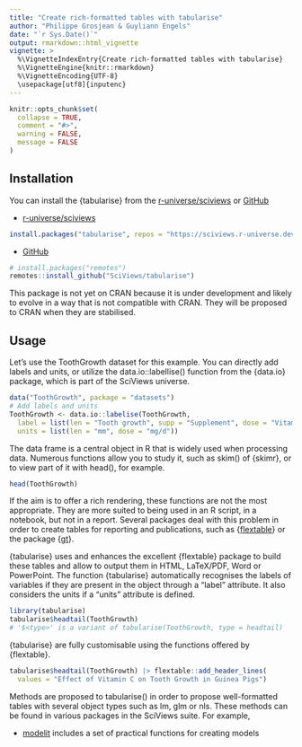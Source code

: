 ```yaml
---
title: "Create rich-formatted tables with tabularise"
author: "Philippe Grosjean & Guyliann Engels"
date: "`r Sys.Date()`"
output: rmarkdown::html_vignette
vignette: >
  %\VignetteIndexEntry{Create rich-formatted tables with tabularise}
  %\VignetteEngine{knitr::rmarkdown}
  %\VignetteEncoding{UTF-8}
  \usepackage[utf8]{inputenc}
---
```


```r
knitr::opts_chunk$set(
  collapse = TRUE,
  comment = "#>",
  warning = FALSE,
  message = FALSE
)
```

## Installation

You can install the {tabularise} from the [r-universe/sciviews](https://sciviews.r-universe.dev) or [GitHub](https://github.com/)

-   [r-universe/sciviews](https://sciviews.r-universe.dev)

```r
install.packages("tabularise", repos = "https://sciviews.r-universe.dev")
```

-   [GitHub](https://github.com/)

```r
# install.packages("remotes")
remotes::install_github("SciViews/tabularise")
```

This package is not yet on CRAN because it is under development and likely to evolve in a way that is not compatible with CRAN. They will be proposed to CRAN when they are stabilised.

## Usage

Let's use the ToothGrowth dataset for this example. You can directly add labels and units, or utilize the data.io::labellise() function from the {data.io} package, which is part of the SciViews universe.

```r
data("ToothGrowth", package = "datasets")
# Add labels and units
ToothGrowth <- data.io::labelise(ToothGrowth,
  label = list(len = "Tooth growth", supp = "Supplement", dose = "Vitamin C dose"),
  units = list(len = "mm", dose = "mg/d"))
```

The data frame is a central object in R that is widely used when processing data. Numerous functions allow you to study it, such as skim() of {skimr}, or to view part of it with head(), for example.

```r
head(ToothGrowth)
```

If the aim is to offer a rich rendering, these functions are not the most appropriate. They are more suited to being used in an R script, in a notebook, but not in a report. Several packages deal with this problem in order to create tables for reporting and publications, such as {[flextable](https://davidgohel.github.io/flextable/index.html)} or the package {[gt](https://gt.rstudio.com/)}.

{tabularise} uses and enhances the excellent {flextable} package to build these tables and allow to output them in HTML, LaTeX/PDF, Word or PowerPoint. The function {tabularise} automatically recognises the labels of variables if they are present in the object through a “label” attribute. It also considers the units if a “units” attribute is defined.

```r
library(tabularise)
tabularise$headtail(ToothGrowth) 
# '$<type>' is a variant of tabularise(ToothGrowth, type = headtail)
```

{tabularise} are fully customisable using the functions offered by {flextable}.

```r
tabularise$headtail(ToothGrowth) |> flextable::add_header_lines(
  values = "Effect of Vitamin C on Tooth Growth in Guinea Pigs")
```

Methods are proposed to tabularise() in order to propose well-formatted tables with several object types such as lm, glm or nls. These methods can be found in various packages in the SciViews suite. For example,

-   [modelit](https://www.sciviews.org/modelit/) includes a set of practical functions for creating models
